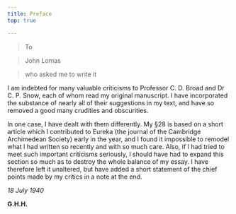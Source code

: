 ```yaml
---
title: Preface
top: true

---
```



<Full>

> To

> John Lomas

> who asked me to write it

</Full>

I am indebted for many valuable criticisms to Professor C. D. Broad and Dr C. P. Snow, each of whom read my original manuscript. I have incorporated the substance of nearly all of their suggestions in my text, and have so removed a good many crudities and obscurities.

In one case, I have dealt with them differently. My §28 is based on a short article which I contributed to Eureka (the journal of the Cambridge Archimedean Society) early in the year, and I found it impossible to remodel what I had written so recently and with so much care. Also, if I had tried to meet such important criticisms seriously, I should have had to expand this section so much as to destroy the whole balance of my essay. I have therefore left it unaltered, but have added a short statement of the chief points made by my critics in a note at the end.

*18 July 1940*

**G.H.H.**